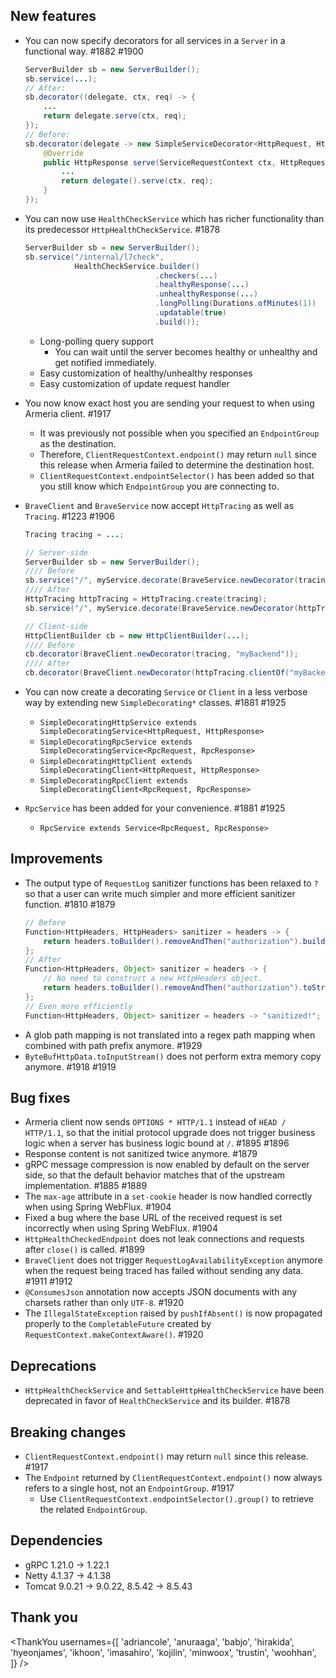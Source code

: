 ## New features

- You can now specify decorators for all services in a `Server` in a functional way. #1882 #1900
  ```java
  ServerBuilder sb = new ServerBuilder();
  sb.service(...);
  // After:
  sb.decorator((delegate, ctx, req) -> {
      ...
      return delegate.serve(ctx, req);
  });
  // Before:
  sb.decorator(delegate -> new SimpleServiceDecorator<HttpRequest, HttpResponse>(delegate) {
      @Override
      public HttpResponse serve(ServiceRequestContext ctx, HttpRequest req) throws Exception {
          ...
          return delegate().serve(ctx, req);
      }
  });
  ```
- You can now use `HealthCheckService` which has richer functionality than its predecessor `HttpHealthCheckService`. #1878
  ```java
  ServerBuilder sb = new ServerBuilder();
  sb.service("/internal/l7check",
             HealthCheckService.builder()
                               .checkers(...)
                               .healthyResponse(...)
                               .unhealthyResponse(...)
                               .longPolling(Durations.ofMinutes(1))
                               .updatable(true)
                               .build());
  ```
  - Long-polling query support
    - You can wait until the server becomes healthy or unhealthy and get notified immediately.
  - Easy customization of healthy/unhealthy responses
  - Easy customization of update request handler
- You now know exact host you are sending your request to when using Armeria client. #1917
  - It was previously not possible when you specified an `EndpointGroup` as the destination.
  - Therefore, `ClientRequestContext.endpoint()` may return `null` since this release when Armeria failed to determine the destination host.
  - `ClientRequestContext.endpointSelector()` has been added so that you still know which `EndpointGroup` you are connecting to.
- `BraveClient` and `BraveService` now accept `HttpTracing` as well as `Tracing`. #1223 #1906

  ```java
  Tracing tracing = ...;

  // Server-side
  ServerBuilder sb = new ServerBuilder();
  //// Before
  sb.service("/", myService.decorate(BraveService.newDecorator(tracing)));
  //// After
  HttpTracing httpTracing = HttpTracing.create(tracing);
  sb.service("/", myService.decorate(BraveService.newDecorator(httpTracing)));

  // Client-side
  HttpClientBuilder cb = new HttpClientBuilder(...);
  //// Before
  cb.decorator(BraveClient.newDecorator(tracing, "myBackend"));
  //// After
  cb.decorator(BraveClient.newDecorator(httpTracing.clientOf("myBackend")));
  ```

- You can now create a decorating `Service` or `Client` in a less verbose way by extending new `SimpleDecorating*` classes. #1881 #1925
  - `SimpleDecoratingHttpService extends SimpleDecoratingService<HttpRequest, HttpResponse>`
  - `SimpleDecoratingRpcService extends SimpleDecoratingService<RpcRequest, RpcResponse>`
  - `SimpleDecoratingHttpClient extends SimpleDecoratingClient<HttpRequest, HttpResponse>`
  - `SimpleDecoratingRpcClient extends SimpleDecoratingClient<RpcRequest, RpcResponse>`
- `RpcService` has been added for your convenience. #1881 #1925
  - `RpcService extends Service<RpcRequest, RpcResponse>`

## Improvements

- The output type of `RequestLog` sanitizer functions has been relaxed to `?` so that a user can write much simpler and more efficient sanitizer function. #1810 #1879
  ```java
  // Before
  Function<HttpHeaders, HttpHeaders> sanitizer = headers -> {
      return headers.toBuilder().removeAndThen("authorization").build();
  };
  // After
  Function<HttpHeaders, Object> sanitizer = headers -> {
      // No need to construct a new HttpHeaders object.
      return headers.toBuilder().removeAndThen("authorization").toString();
  };
  // Even more efficiently
  Function<HttpHeaders, Object> sanitizer = headers -> "sanitized!";
  ```
- A glob path mapping is not translated into a regex path mapping when combined with path prefix anymore. #1929
- `ByteBufHttpData.toInputStream()` does not perform extra memory copy anymore. #1918 #1919

## Bug fixes

- Armeria client now sends `OPTIONS * HTTP/1.1` instead of `HEAD / HTTP/1.1`, so that the initial protocol upgrade does not trigger business logic when a server has business logic bound at `/`. #1895 #1896
- Response content is not sanitized twice anymore. #1879
- gRPC message compression is now enabled by default on the server side, so that the default behavior matches that of the upstream implementation. #1885 #1889
- The `max-age` attribute in a `set-cookie` header is now handled correctly when using Spring WebFlux. #1904
- Fixed a bug where the base URL of the received request is set incorrectly when using Spring WebFlux. #1904
- `HttpHealthCheckedEndpoint` does not leak connections and requests after `close()` is called. #1899
- `BraveClient` does not trigger `RequestLogAvailabilityException` anymore when the request being traced has failed without sending any data. #1911 #1912
- `@ConsumesJson` annotation now accepts JSON documents with any charsets rather than only `UTF-8`. #1920
- The `IllegalStateException` raised by `pushIfAbsent()` is now propagated properly to the `CompletableFuture` created by `RequestContext.makeContextAware()`. #1920

## Deprecations

- `HttpHealthCheckService` and `SettableHttpHealthCheckService` have been deprecated in favor of `HealthCheckService` and its builder. #1878

## Breaking changes

- `ClientRequestContext.endpoint()` may return `null` since this release. #1917
- The `Endpoint` returned by `ClientRequestContext.endpoint()` now always refers to a single host, not an `EndpointGroup`. #1917
  - Use `ClientRequestContext.endpointSelector().group()` to retrieve the related `EndpointGroup`.

## Dependencies

- gRPC 1.21.0 -> 1.22.1
- Netty 4.1.37 -> 4.1.38
- Tomcat 9.0.21 -> 9.0.22, 8.5.42 -> 8.5.43

## Thank you

<ThankYou
  usernames={[
    'adriancole',
    'anuraaga',
    'babjo',
    'hirakida',
    'hyeonjames',
    'ikhoon',
    'imasahiro',
    'kojilin',
    'minwoox',
    'trustin',
    'woohhan',
  ]}
/>
